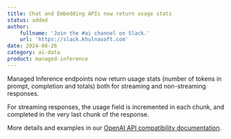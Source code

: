 ```yaml
---
title: Chat and Embedding APIs now return usage stats
status: added
author:
    fullname: 'Join the #ai channel on Slack.'
    url: 'https://slack.khulnasoft.com'
date: 2024-08-26
category: ai-data
product: managed-inference
---
```


Managed Inference endpoints now return usage stats (number of tokens in prompt, completion and totals) both for streaming and non-streaming responses.

For streaming responses, the usage field is incremented in each chunk, and completed in the very last chunk of the response.

More details and examples in our [OpenAI API compatibility documentation](https://www.khulnasoft.com/en/docs/ai-data/managed-inference/reference-content/openai-compatibility/).



